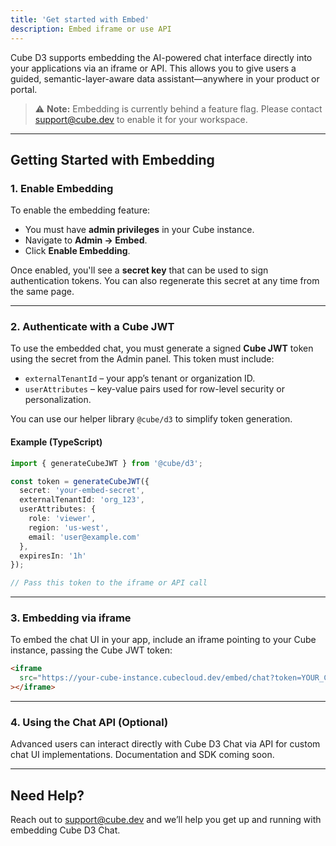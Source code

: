 ```yaml
---
title: 'Get started with Embed'
description: Embed iframe or use API
---
```



Cube D3 supports embedding the AI-powered chat interface directly into your applications via an iframe or API. This allows you to give users a guided, semantic-layer-aware data assistant—anywhere in your product or portal.

> ⚠️ **Note:** Embedding is currently behind a feature flag. Please contact [support@cube.dev](mailto:support@cube.dev) to enable it for your workspace.

---

## **Getting Started with Embedding**

### **1. Enable Embedding**

To enable the embedding feature:

* You must have **admin privileges** in your Cube instance.
* Navigate to **Admin → Embed**.
* Click **Enable Embedding**.

Once enabled, you'll see a **secret key** that can be used to sign authentication tokens. You can also regenerate this secret at any time from the same page.

---

### **2. Authenticate with a Cube JWT**

To use the embedded chat, you must generate a signed **Cube JWT** token using the secret from the Admin panel. This token must include:

* `externalTenantId` – your app’s tenant or organization ID.
* `userAttributes` – key-value pairs used for row-level security or personalization.

You can use our helper library `@cube/d3` to simplify token generation.

#### **Example (TypeScript)**

```ts
import { generateCubeJWT } from '@cube/d3';

const token = generateCubeJWT({
  secret: 'your-embed-secret',
  externalTenantId: 'org_123',
  userAttributes: {
    role: 'viewer',
    region: 'us-west',
    email: 'user@example.com'
  },
  expiresIn: '1h'
});

// Pass this token to the iframe or API call
```

---

### **3. Embedding via iframe**

To embed the chat UI in your app, include an iframe pointing to your Cube instance, passing the Cube JWT token:

```html
<iframe
  src="https://your-cube-instance.cubecloud.dev/embed/chat?token=YOUR_CUBE_JWT"
></iframe>
```

---

### **4. Using the Chat API (Optional)**

Advanced users can interact directly with Cube D3 Chat via API for custom chat UI implementations. Documentation and SDK coming soon.

---

## **Need Help?**

Reach out to [support@cube.dev](mailto:support@cube.dev) and we’ll help you get up and running with embedding Cube D3 Chat.
